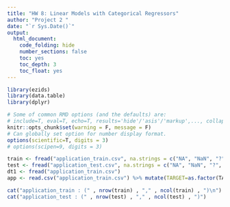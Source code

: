 ---
title: "HW 8: Linear Models with Categorical Regressors"
author: "Project 2 "
date: "`r Sys.Date()`"
output:
  html_document:
    code_folding: hide
    number_sections: false
    toc: yes
    toc_depth: 3
    toc_float: yes
---

```{r init, include=F}
library(ezids)
library(data.table)
library(dplyr)
```


```{r setup, include=FALSE}
# Some of common RMD options (and the defaults) are: 
# include=T, eval=T, echo=T, results='hide'/'asis'/'markup',..., collapse=F, warning=T, message=T, error=T, cache=T, fig.width=6, fig.height=4, fig.dim=c(6,4) #inches, fig.align='left'/'center','right', 
knitr::opts_chunk$set(warning = F, message = F)
# Can globally set option for number display format.
options(scientific=T, digits = 3) 
# options(scipen=9, digits = 3) 
```

```{r}
train <- fread("application_train.csv", na.strings = c("NA", "NaN", "?", "", "XNA"))
test <- fread("application_test.csv", na.strings = c("NA", "NaN", "?", "", "XNA"))
dt1 <- fread("application_train.csv")
app <- read.csv("application_train.csv") %>% mutate(TARGET=as.factor(TARGET))
```

```{r}
cat("application_train : (" , nrow(train) , "," , ncol(train) , ")\n")
cat("application_test : (" , nrow(test) , "," , ncol(test) , ")")
```


```{r}

```


```{r}

```


```{r}

```


```{r}

```


```{r}

```


```{r}

```


```{r}

```


```{r}

```


```{r}

```

```{r}

```

```{r}

```

```{r}

```

```{r}

```

```{r}

```


```{r}

```
```{r}

```


```{r}

```
